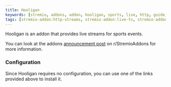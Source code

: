 ```yaml
---
title: Hooligan
keywords: [stremio, addons, addon, hooligan, sports, live, http, guide, setup, configuration, install, link]
tags: [stremio-addon:http-streams, stremio-addon:live-tv, stremio-addon:sports]
---
```




<StremioAddonButtons id="hooligan" manifest="https://docker-hooligan.onrender.com/manifest.json"/> 


Hooligan is an addon that provides live streams for sports events. 

You can look at the addons [announcement post](https://www.reddit.com/r/StremioAddons/comments/1f0vjc8/new_addon_hooligan_v0015_beta_formula1_soccer_mlb/) on r/StremioAddons for more information.

<h3>Configuration</h3>

Since Hooligan requires no configuration, you can use one of the links provided above to install it.
